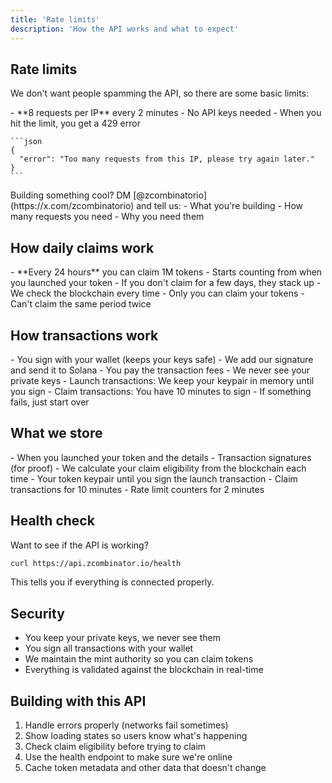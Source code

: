 ```yaml
---
title: 'Rate limits'
description: 'How the API works and what to expect'
---
```


## Rate limits

We don't want people spamming the API, so there are some basic limits:

<AccordionGroup>
  <Accordion title="Current limits" icon="gauge">
    - **8 requests per IP** every 2 minutes
    - No API keys needed
    - When you hit the limit, you get a 429 error

    ```json
    {
      "error": "Too many requests from this IP, please try again later."
    }
    ```
  </Accordion>

  <Accordion title="Need more?" icon="arrow-up">
    Building something cool? DM [@zcombinatorio](https://x.com/zcombinatorio) and tell us:
    - What you're building
    - How many requests you need
    - Why you need them
  </Accordion>
</AccordionGroup>

## How daily claims work

<AccordionGroup>
  <Accordion title="The schedule" icon="clock">
    - **Every 24 hours** you can claim 1M tokens
    - Starts counting from when you launched your token
    - If you don't claim for a few days, they stack up
  </Accordion>

  <Accordion title="Can't cheat it" icon="shield-check">
    - We check the blockchain every time
    - Only you can claim your tokens
    - Can't claim the same period twice
  </Accordion>
</AccordionGroup>

## How transactions work

<AccordionGroup>
  <Accordion title="You sign, we submit" icon="key">
    - You sign with your wallet (keeps your keys safe)
    - We add our signature and send it to Solana
    - You pay the transaction fees
    - We never see your private keys
  </Accordion>

  <Accordion title="Timeouts" icon="timer">
    - Launch transactions: We keep your keypair in memory until you sign
    - Claim transactions: You have 10 minutes to sign
    - If something fails, just start over
  </Accordion>
</AccordionGroup>

## What we store

<AccordionGroup>
  <Accordion title="Permanent" icon="database">
    - When you launched your token and the details
    - Transaction signatures (for proof)
    - We calculate your claim eligibility from the blockchain each time
  </Accordion>

  <Accordion title="Temporary" icon="clock">
    - Your token keypair until you sign the launch transaction
    - Claim transactions for 10 minutes
    - Rate limit counters for 2 minutes
  </Accordion>
</AccordionGroup>

## Health check

Want to see if the API is working?

```bash
curl https://api.zcombinator.io/health
```

This tells you if everything is connected properly.

## Security

- You keep your private keys, we never see them
- You sign all transactions with your wallet
- We maintain the mint authority so you can claim tokens
- Everything is validated against the blockchain in real-time

## Building with this API

1. Handle errors properly (networks fail sometimes)
2. Show loading states so users know what's happening
3. Check claim eligibility before trying to claim
4. Use the health endpoint to make sure we're online
5. Cache token metadata and other data that doesn't change
